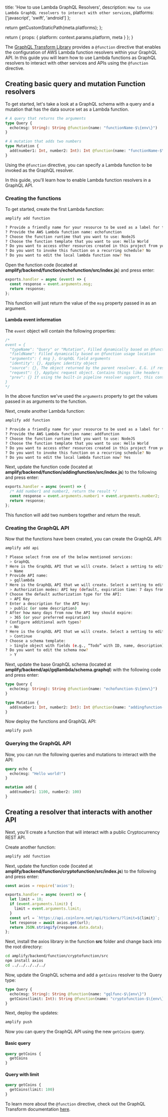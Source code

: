
  title: 'How to use Lambda GraphQL Resolvers',
  description: `How to use Lambda GraphQL resolvers to interact with other services`,
  platforms: ['javascript', 'swift', 'android']
};

  return getCustomStaticPath(meta.platforms);
};

  return {
    props: {
      platform: context.params.platform,
      meta
    }
  };
}

The [GraphQL Transform Library](/cli/graphql/custom-business-logic#lambda-function-resolver) provides a `@function` directive that enables the configuration of AWS Lambda function resolvers within your GraphQL API. In this guide you will learn how to use Lambda functions as GraphQL resolvers to interact with other services and APIs using the `@function` directive.

## Creating basic query and mutation Function resolvers

To get started, let's take a look at a GraphQL schema with a query and a mutation that has the data source set as a Lambda function.

```graphql
# A query that returns the arguments
type Query {
  echo(msg: String): String @function(name: "functionName-$\{env\}")
}

# A mutation that adds two numbers
type Mutation {
  add(number1: Int, number2: Int): Int @function(name: "functionName-$\{env\}")
}
```

Using the `@function` directive, you can specify a Lambda function to be invoked as the GraphQL resolver.

In this guide, you'll learn how to enable Lambda function resolvers in a GraphQL API.

### Creating the functions

To get started, create the first Lambda function:

```sh
amplify add function

? Provide a friendly name for your resource to be used as a label for this category in the project: echofunction
? Provide the AWS Lambda function name: echofunction
? Choose the function runtime that you want to use: NodeJS
? Choose the function template that you want to use: Hello World
? Do you want to access other resources created in this project from your Lambda function? No
? Do you want to invoke this function on a recurring schedule? No
? Do you want to edit the local lambda function now? Yes
```

Open the function code (located at **amplify/backend/function/echofunction/src/index.js**) and press enter:

```js
exports.handler = async (event) => {
  const response = event.arguments.msg;
  return response;
};
```

This function will just return the value of the `msg` property passed in as an argument.

#### Lambda event information

The `event` object will contain the following properties:

```js
/*
event = {
  "typeName": "Query" or "Mutation", Filled dynamically based on @function usage location
  "fieldName": Filled dynamically based on @function usage location
  "arguments": { msg }, GraphQL field arguments
  "identity": {}, AppSync identity object
  "source": {}, The object returned by the parent resolver. E.G. if resolving field 'Post.comments', the source is the Post object
  "request": {}, AppSync request object. Contains things like headers
  "prev": {} If using the built-in pipeline resolver support, this contains the object returned by the previous function.
}
*/
```

In the above function we've used the `arguments` property to get the values passed in as arguments to the function.

Next, create another Lambda function:

```sh
amplify add function

? Provide a friendly name for your resource to be used as a label for this category in the project: addingfunction
? Provide the AWS Lambda function name: addfunction
? Choose the function runtime that you want to use: NodeJS
? Choose the function template that you want to use: Hello World
? Do you want to access other resources created in this project from your Lambda function? No
? Do you want to invoke this function on a recurring schedule? No
? Do you want to edit the local lambda function now? Yes
```

Next, update the function code (located at **amplify/backend/function/addingfunction/src/index.js**) to the following and press enter:

```js
exports.handler = async (event) => {
  /* Add number1 and number2, return the result */
  const response = event.arguments.number1 + event.arguments.number2;
  return response;
};
```

This function will add two numbers together and return the result.

### Creating the GraphQL API

Now that the functions have been created, you can create the GraphQL API:

```sh
amplify add api

? Please select from one of the below mentioned services:
  > GraphQL
? Here is the GraphQL API that we will create. Select a setting to edit or continue:
  > Name
? Provide API name:
  > gqllambda
? Here is the GraphQL API that we will create. Select a setting to edit or continue:
  > Authorization modes: API key (default, expiration time: 7 days from now)
? Choose the default authorization type for the API:
  > API Key
? Enter a description for the API key:
  > public (or some description)
? After how many days from now the API key should expire:
  > 365 (or your preferred expiration)
? Configure additional auth types?
  > No
? Here is the GraphQL API that we will create. Select a setting to edit or continue:
  > Continue
? Choose a schema template:
  > Single object with fields (e.g., “Todo” with ID, name, description)
? Do you want to edit the schema now?
  > Y
```

Next, update the base GraphQL schema (located at **amplify/backend/api/gqllambda/schema.graphql**) with the following code and press enter:

```graphql
type Query {
  echo(msg: String): String @function(name: "echofunction-$\{env\}")
}

type Mutation {
  add(number1: Int, number2: Int): Int @function(name: "addingfunction-$\{env\}")
}
```

Now deploy the functions and GraphQL API:

```sh
amplify push
```

### Querying the GraphQL API

Now, you can run the following queries and mutations to interact with the API:

```graphql
query echo {
  echo(msg: "Hello world!")
}

mutation add {
  add(number1: 1100, number2: 100)
}
```

## Creating a resolver that interacts with another API

Next, you'll create a function that will interact with a public Cryptocurrency REST API.

Create another function:

```sh
amplify add function
```

Next, update the function code (located at **amplify/backend/function/cryptofunction/src/index.js**) to the following and press enter:

```javascript
const axios = require('axios');

exports.handler = async (event) => {
  let limit = 10;
  if (event.arguments.limit) {
    limit = event.arguments.limit;
  }
  const url = `https://api.coinlore.net/api/tickers/?limit=${limit}`;
  let response = await axios.get(url);
  return JSON.stringify(response.data.data);
};
```

Next, install the axios library in the function **src** folder and change back into the root directory:

```sh
cd amplify/backend/function/cryptofunction/src
npm install axios
cd ../../../../../
```

Now, update the GraphQL schema and add a `getCoins` resolver to the Query type:

```graphql
type Query {
  echo(msg: String): String @function(name: "gqlfunc-$\{env\}")
  getCoins(limit: Int): String @function(name: "cryptofunction-$\{env\}")
}
```

Next, deploy the updates:

```sh
amplify push
```

Now you can query the GraphQL API using the new `getCoins` query.

#### Basic query

```graphql
query getCoins {
  getCoins
}
```

#### Query with limit

```graphql
query getCoins {
  getCoins(limit: 100)
}
```

To learn more about the `@function` directive, check out the GraphQL Transform documentation [here](/cli/graphql/custom-business-logic#lambda-function-resolver).
